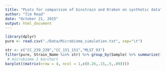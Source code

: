 ```yaml
---
title: "PLots for comparison of binstrain and Kraken on synthetic data"
author: "Tim Read"
date: "October 21, 2015"
output: html_document
---
```




```r
library(dplyr)
pure <- read.csv("./Data/Microbiome_simulation.txt", sep="\t")
```


```r
str <- c("CC_239_239","CC_151_151","MLST_93")
filter(pure, Strain_Name %in% str) %>% group_by(Sample) %>% summarize(1- sum(Estimated_Beta))
 # microbiome 2 barchart
barplot((matrix(nrow = 4, ncol = 1,c(0.26,.15,.5,.09))))
```

